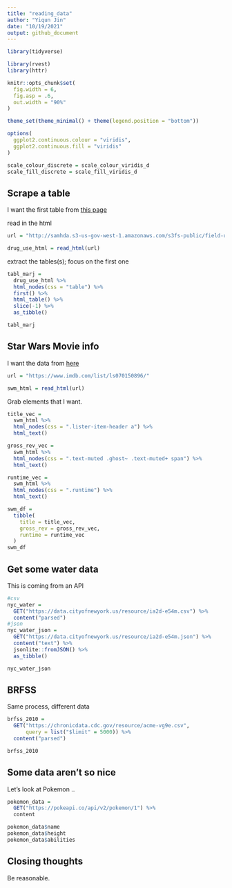 ```yaml
---
title: "reading_data"
author: "Yiqun Jin"
date: "10/19/2021"
output: github_document
---
```


```r
library(tidyverse)

library(rvest)
library(httr)

knitr::opts_chunk$set(
  fig.width = 6,
  fig.asp = .6,
  out.width = "90%"
)

theme_set(theme_minimal() + theme(legend.position = "bottom"))

options(
  ggplot2.continuous.colour = "viridis",
  ggplot2.continuous.fill = "viridis"
)

scale_colour_discrete = scale_colour_viridis_d
scale_fill_discrete = scale_fill_viridis_d
```

## Scrape a table

I want the first table from [this page](http://samhda.s3-us-gov-west-1.amazonaws.com/s3fs-public/field-uploads/2k15StateFiles/NSDUHsaeShortTermCHG2015.htm)

read in the html

```r
url = "http://samhda.s3-us-gov-west-1.amazonaws.com/s3fs-public/field-uploads/2k15StateFiles/NSDUHsaeShortTermCHG2015.htm"

drug_use_html = read_html(url)
```

extract the tables(s); focus on the first one

```r
tabl_marj = 
  drug_use_html %>% 
  html_nodes(css = "table") %>% 
  first() %>% 
  html_table() %>% 
  slice(-1) %>% 
  as_tibble()

tabl_marj
```

## Star Wars Movie info

I want the data from [here](https://www.imdb.com/list/ls070150896/)

```r
url = "https://www.imdb.com/list/ls070150896/"

swm_html = read_html(url)
```

Grab elements that I want.

```r
title_vec = 
  swm_html %>% 
  html_nodes(css = ".lister-item-header a") %>% 
  html_text()

gross_rev_vec = 
  swm_html %>% 
  html_nodes(css = ".text-muted .ghost~ .text-muted+ span") %>% 
  html_text()

runtime_vec = 
  swm_html %>% 
  html_nodes(css = ".runtime") %>% 
  html_text()

swm_df = 
  tibble(
    title = title_vec,
    gross_rev = gross_rev_vec,
    runtime = runtime_vec
  )
swm_df
```

## Get some water data

This is coming from an API

```r
#csv
nyc_water = 
  GET("https://data.cityofnewyork.us/resource/ia2d-e54m.csv") %>% 
  content("parsed")
#json
nyc_water_json =
  GET("https://data.cityofnewyork.us/resource/ia2d-e54m.json") %>% 
  content("text") %>% 
  jsonlite::fromJSON() %>% 
  as_tibble()

nyc_water_json
```

## BRFSS

Same process, different data

```r
brfss_2010 = 
  GET("https://chronicdata.cdc.gov/resource/acme-vg9e.csv",
      query = list("$limit" = 5000)) %>% 
  content("parsed")

brfss_2010
```

## Some data aren't so nice

Let's look at Pokemon ..

```r
pokemon_data = 
  GET("https://pokeapi.co/api/v2/pokemon/1") %>% 
  content

pokemon_data$name
pokemon_data$height
pokemon_data$abilities
```

## Closing thoughts

Be reasonable.